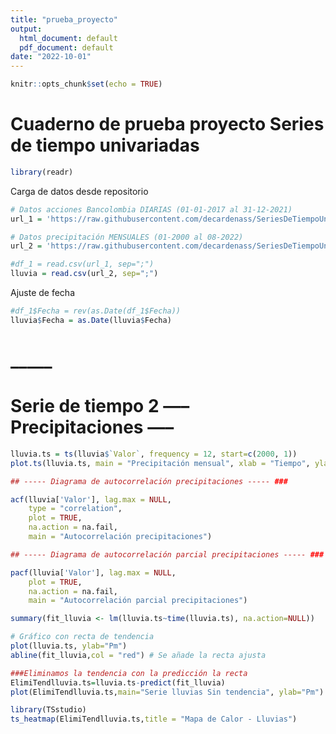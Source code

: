 ```yaml
---
title: "prueba_proyecto"
output:
  html_document: default
  pdf_document: default
date: "2022-10-01"
---
```


```r
knitr::opts_chunk$set(echo = TRUE)
```

# Cuaderno de prueba proyecto Series de tiempo univariadas

```r
library(readr)
```

Carga de datos desde repositorio
```r
# Datos acciones Bancolombia DIARIAS (01-01-2017 al 31-12-2021)
url_1 = 'https://raw.githubusercontent.com/decardenass/SeriesDeTiempoUnivariadas2022_2/main/Proyecto/Datos/Bancolombia.csv'

# Datos precipitación MENSUALES (01-2000 al 08-2022)
url_2 = 'https://raw.githubusercontent.com/decardenass/SeriesDeTiempoUnivariadas2022_2/main/Proyecto/Datos/Datos%20precipitaci%C3%B3n%20mensual.csv'

#df_1 = read.csv(url_1, sep=";")
lluvia = read.csv(url_2, sep=";")
```

Ajuste de fecha
```r
#df_1$Fecha = rev(as.Date(df_1$Fecha))
lluvia$Fecha = as.Date(lluvia$Fecha)
```
# _____
# Serie de tiempo 2 ----- Precipitaciones -----
```r
lluvia.ts = ts(lluvia$`Valor`, frequency = 12, start=c(2000, 1))
plot.ts(lluvia.ts, main = "Precipitación mensual", xlab = "Tiempo", ylab = "Pm")
```


```r
## ----- Diagrama de autocorrelación precipitaciones ----- ###

acf(lluvia['Valor'], lag.max = NULL,
    type = "correlation",
    plot = TRUE,
    na.action = na.fail,
    main = "Autocorrelación precipitaciones")
```


```r
## ----- Diagrama de autocorrelación parcial precipitaciones ----- ###

pacf(lluvia['Valor'], lag.max = NULL,
    plot = TRUE,
    na.action = na.fail,
    main = "Autocorrelación parcial precipitaciones")
```


```r
summary(fit_lluvia <- lm(lluvia.ts~time(lluvia.ts), na.action=NULL))
```


```r
# Gráfico con recta de tendencia
plot(lluvia.ts, ylab="Pm") 
abline(fit_lluvia,col = "red") # Se añade la recta ajusta
```


```r
###Eliminamos la tendencia con la predicción la recta
ElimiTendlluvia.ts=lluvia.ts-predict(fit_lluvia)
plot(ElimiTendlluvia.ts,main="Serie lluvias Sin tendencia", ylab="Pm")
```


```r
library(TSstudio)
ts_heatmap(ElimiTendlluvia.ts,title = "Mapa de Calor - Lluvias")
```
